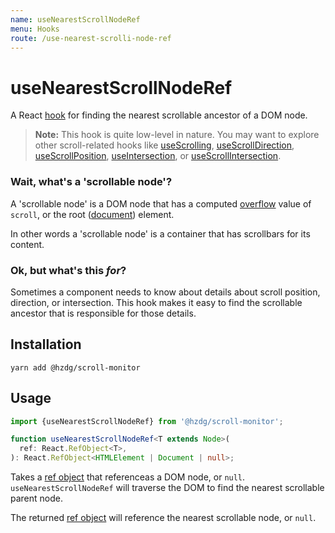 ```yaml
---
name: useNearestScrollNodeRef
menu: Hooks
route: /use-nearest-scrolli-node-ref
---
```


# useNearestScrollNodeRef

A React [hook] for finding the nearest scrollable ancestor of a DOM node.

> **Note:**
> This hook is quite low-level in nature. You may want to explore
> other scroll-related hooks like [useScrolling], [useScrollDirection],
> [useScrollPosition], [useIntersection], or [useScrollIntersection].

### Wait, what's a 'scrollable node'?

A 'scrollable node' is a DOM node that has a computed [overflow] value
of `scroll`, or the root ([document]) element.

In other words a 'scrollable node' is a container that
has scrollbars for its content.

### Ok, but what's this _for_?

Sometimes a component needs to know about details about scroll position,
direction, or intersection. This hook makes it easy to find the
scrollable ancestor that is responsible for those details.

## Installation

```shell
yarn add @hzdg/scroll-monitor
```

## Usage

```ts
import {useNearestScrollNodeRef} from '@hzdg/scroll-monitor';

function useNearestScrollNodeRef<T extends Node>(
  ref: React.RefObject<T>,
): React.RefObject<HTMLElement | Document | null>;
```

Takes a [ref object] that referenceas a DOM node, or `null`.
`useNearestScrollNodeRef` will traverse the DOM to find
the nearest scrollable parent node.

The returned [ref object] will reference the nearest scrollable node,
or `null`.

[hook]: https://reactjs.org/docs/hooks-overview.html
[ref object]: https://reactjs.org/docs/refs-and-the-dom.html#accessing-refs
[overflow]: https://developer.mozilla.org/en-US/docs/Web/CSS/overflow
[document]: https://developer.mozilla.org/en-US/docs/Web/API/Document
[usescrolling]: /use-scrolling
[usescrolldirection]: /use-scroll-direction
[usescrollposition]: /use-scroll-position
[useintersection]: /use-intersection
[usescrollintersection]: /use-scroll-intersection
[installation]: #installation
[usage]: #usage
